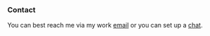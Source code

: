 ### Contact

You can best reach me via my work [email](mailto:p.altmeyer@tudelft.nl) or you can set up a [chat](https://calendly.com/paltmeyer){target="_blank"}.